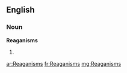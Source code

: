 ==English==

===Noun===
'''Reaganisms'''

# {{plural of|[[Reaganism]]}}

[[ar:Reaganisms]]
[[fr:Reaganisms]]
[[mg:Reaganisms]]